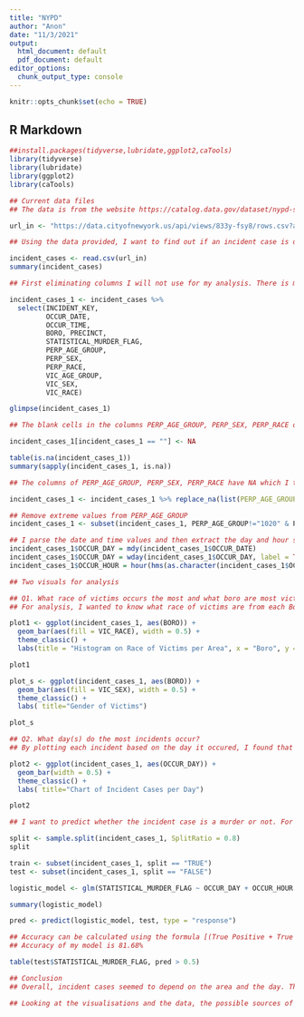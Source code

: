 ---
title: "NYPD"
author: "Anon"
date: "11/3/2021"
output:
  html_document: default
  pdf_document: default
editor_options: 
  chunk_output_type: console
---

```{r setup, include=FALSE}
knitr::opts_chunk$set(echo = TRUE)
```

## R Markdown

```{r library, message=FALSE}
##install.packages(tidyverse,lubridate,ggplot2,caTools)
library(tidyverse)
library(lubridate)
library(ggplot2)
library(caTools)
```

```{r NYPD Shooting Incident Data}
## Current data files
## The data is from the website https://catalog.data.gov/dataset/nypd-shooting-incident-data-historic. Each incident is a row. Columns provide information such as longitude and latitude, Borough, time and date, Precinct, Victim age, race and gender, perpetrator age, race and gender, etc.

url_in <- "https://data.cityofnewyork.us/api/views/833y-fsy8/rows.csv?accessType=DOWNLOAD"
```

```{r import data}
## Using the data provided, I want to find out if an incident case is dependent on the area, day and demographic of victims and perpetrators. 

incident_cases <- read.csv(url_in)
summary(incident_cases)
```

```{r tidy data}
## First eliminating columns I will not use for my analysis. There is missing data in few of the columns which has to be dealt with.

incident_cases_1 <- incident_cases %>%
  select(INCIDENT_KEY,
         OCCUR_DATE, 
         OCCUR_TIME, 
         BORO, PRECINCT, 
         STATISTICAL_MURDER_FLAG, 
         PERP_AGE_GROUP,
         PERP_SEX,
         PERP_RACE,
         VIC_AGE_GROUP,
         VIC_SEX,
         VIC_RACE)

glimpse(incident_cases_1)

## The blank cells in the columns PERP_AGE_GROUP, PERP_SEX, PERP_RACE of the data which  are replaced with NA

incident_cases_1[incident_cases_1 == ""] <- NA

table(is.na(incident_cases_1))
summary(sapply(incident_cases_1, is.na))
```

```{r transform_data}
## The columns of PERP_AGE_GROUP, PERP_SEX, PERP_RACE have NA which I then replace with the character "UNKNOWN". This is because I want to use the data without bias.

incident_cases_1 <- incident_cases_1 %>% replace_na(list(PERP_AGE_GROUP = "UNKNOWN", PERP_SEX = "U", PERP_RACE = "UNKNOWN"))

## Remove extreme values from PERP_AGE_GROUP
incident_cases_1 <- subset(incident_cases_1, PERP_AGE_GROUP!="1020" & PERP_AGE_GROUP!="224" & PERP_AGE_GROUP!="940")

## I parse the date and time values and then extract the day and hour so that it would be easier to use for my analysis
incident_cases_1$OCCUR_DAY = mdy(incident_cases_1$OCCUR_DATE)
incident_cases_1$OCCUR_DAY = wday(incident_cases_1$OCCUR_DAY, label = TRUE)
incident_cases_1$OCCUR_HOUR = hour(hms(as.character(incident_cases_1$OCCUR_TIME)))
```

```{r analysis 1}
## Two visuals for analysis

## Q1. What race of victims occurs the most and what boro are most victims found?
## For analysis, I wanted to know what race of victims are from each Borough. From the visual, a large number of victims are black and found in Brooklyn   

plot1 <- ggplot(incident_cases_1, aes(BORO)) +
  geom_bar(aes(fill = VIC_RACE), width = 0.5) + 
  theme_classic() +
  labs(title = "Histogram on Race of Victims per Area", x = "Boro", y = "Count")

plot1

plot_s <- ggplot(incident_cases_1, aes(BORO)) + 
  geom_bar(aes(fill = VIC_SEX), width = 0.5) +
  theme_classic() + 
  labs( title="Gender of Victims")

plot_s 
```

```{r analysis 2}
## Q2. What day(s) do the most incidents occur?
## By plotting each incident based on the day it occured, I found that most incidents happened on the weekend. 

plot2 <- ggplot(incident_cases_1, aes(OCCUR_DAY)) + 
  geom_bar(width = 0.5) +
  theme_classic() + 
  labs( title="Chart of Incident Cases per Day")

plot2

```

```{r model, message = FALSE}
## I want to predict whether the incident case is a murder or not. For the model, I use Logistic Regression. I divide the data into two sets - the training set and the test set. Based on the prediction, I can find if my model is accurate or not from the matrix.

split <- sample.split(incident_cases_1, SplitRatio = 0.8)
split

train <- subset(incident_cases_1, split == "TRUE")
test <- subset(incident_cases_1, split == "FALSE")

logistic_model <- glm(STATISTICAL_MURDER_FLAG ~ OCCUR_DAY + OCCUR_HOUR + BORO + PERP_AGE_GROUP + PERP_SEX + PERP_RACE, data = train, family = "binomial")

summary(logistic_model)

pred <- predict(logistic_model, test, type = "response")

## Accuracy can be calculated using the formula [(True Positive + True Negative) / (True Positive + True Negative + False Positive + False Negative)]
## Accuracy of my model is 81.68%

table(test$STATISTICAL_MURDER_FLAG, pred > 0.5)
```  

```{r identify bias, message = FALSE}
## Conclusion
## Overall, incident cases seemed to depend on the area and the day. The race and age of victim and perpetrator also made a difference in the analysis. However, a lot of perpetrator data is unknown, since they may have not been caught.

## Looking at the visualisations and the data, the possible sources of bias might be on race, age and gender. Based on my personal judgement, I might conclude that most victims are female since there is always articles on violence against women. However, based on the data, there are many incidents that occur to men as well. Instead of assuming things, I should make informed decisions using data-driven methods.

```